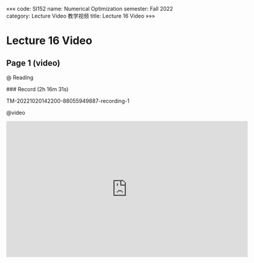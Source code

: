 «««
code: SI152
name: Numerical Optimization
semester: Fall 2022
category: Lecture Video 教学视频
title: Lecture 16 Video
»»»

# Lecture 16 Video

## Page 1 (video)

@ Reading

<div class="markdown-body">
### Record (2h 16m 31s)

TM-20221020142200-88055949887-recording-1
</div>

@video

<iframe src="https://sbbrisk.com/e/gbxm5lkwgw8e.html" frameborder=0 marginwidth=0 marginheight=0 scrolling=no width=640 height=360 allowfullscreen></iframe>
